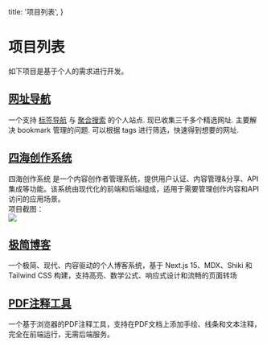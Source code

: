   title: '项目列表',
}

# 项目列表

如下项目是基于个人的需求进行开发。

## [网址导航](https://info.lhqs.ink/ '网址导航')

一个支持 [标签导航](https://info.lhqs.ink/) 与 [聚合搜索](https://info.lhqs.ink/search.html) 的个人站点. 现已收集三千多个精选网址. 主要解决 bookmark 管理的问题. 可以根据 tags 进行筛选，快速得到想要的网址.


## [四海创作系统](https://creator.lhqs.ink/ '四海创作系统')

四海创作系统 是一个内容创作者管理系统，提供用户认证、内容管理&分享、API集成等功能。该系统由现代化的前端和后端组成，适用于需要管理创作内容和API访问的应用场景。  
项目截图：    
<img src="https://pub-aaa727fad5244019b7072db6086f7909.r2.dev/2025/07/09/877cf722-4bbd-493c-ba42-a7e828955d44.png" />

## [极简博客](https://github.com/lhqs/lhqs-blog '极简博客')

一个极简、现代、内容驱动的个人博客系统，基于 Next.js 15、MDX、Shiki 和 Tailwind CSS 构建，支持高亮、数学公式、响应式设计和流畅的页面转场

## [PDF注释工具](https://github.com/lhqs/PDFAnnotator 'PDF注释工具')

一个基于浏览器的PDF注释工具，支持在PDF文档上添加手绘、线条和文本注释，完全在前端运行，无需后端服务。